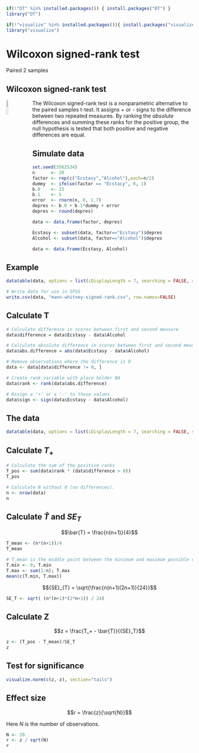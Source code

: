 ```r
if(!"DT" %in% installed.packages()) { install.packages("DT") }
library("DT")

if(!"visualize" %in% installed.packages()){ install.packages("visualize") }
library("visualize")

```

# Wilcoxon signed-rank test

Paired 2 samples

## Wilcoxon signed-rank test {.section}

<img src="http://upload.wikimedia.org/wikipedia/en/9/9a/FrankWilcoxon.png" style="float: left; margin: 0 20px 0 0; width: 10%;">

The Wilcoxon signed-rank test is a nonparametric alternative to the paired samples t-test. It assigns + or - signs to the difference between two repeated measures. By ranking the *absolute* differences and summing these ranks for the positive group, the null hypothesis is tested that both positive and negative differences are equal.

## Simulate data

```r
set.seed(3562534)
n      <- 20
factor <- rep(c("Ecstasy","Alcohol"),each=n/2)
dummy  <- ifelse(factor == "Ecstacy", 0, 1)
b.0    <- 23
b.1    <- 5
error  <- rnorm(n, 0, 1.7)
depres <- b.0 + b.1*dummy + error
depres <- round(depres)

data <- data.frame(factor, depres)

Ecstasy <- subset(data, factor=="Ecstasy")$depres
Alcohol <- subset(data, factor=="Alcohol")$depres

data <- data.frame(Ecstasy, Alcohol)
```

## Example

```r
datatable(data, options = list(iDisplayLength = 7, searching = FALSE, scrollY = 415, paging = F, info = F))

# Write data for use in SPSS
write.csv(data, "mann-whitney-signed-rank.csv", row.names=FALSE)
```

## Calculate T {.smaller .subsection}


```r
# Calculate difference in scores between first and second measure
data$difference = data$Ecstasy - data$Alcohol

# Calculate absolute difference in scores between first and second measure
data$abs.difference = abs(data$Ecstasy - data$Alcohol)

# Remove observations where the difference is 0
data <- data[data$difference != 0, ]

# Create rank variable with place holder NA
data$rank <- rank(data$abs.difference)

# Assign a '+' or a '-' to those values 
data$sign <- sign(data$Ecstasy - data$Alcohol)
```

## The data {.smaller}

```r
datatable(data, options = list(iDisplayLength = 7, searching = FALSE, scrollY = 415, paging = F, info = F))
```

## Calculate $T_+$

```r
# Calculate the sum of the positive ranks
T_pos <- sum(data$rank * (data$difference > 0))
T_pos

# Calculate N without 0 (no differences).
n <- nrow(data)
n
```

## Calculate $\bar{T}$ and ${SE}_{T}$ {.subsection}

$$\bar{T} = \frac{n(n+1)}{4}$$

```r
T_mean <- (n*(n+1))/4
T_mean 

# T_mean is the middle point between the minimum and maximum possible value for T
T.min <- 0; T.min
T.max <- sum(1:n); T.max
mean(c(T.min, T.max))
```

$${SE}_{T} = \sqrt{\frac{n(n+1)(2n+1)}{24}}$$

```r
SE_T <- sqrt( (n*(n+1)*(2*n+1)) / 24)
```

## Calculate Z

$$z = \frac{T_+ - \bar{T}}{{SE}_T}$$

```r
z <- (T_pos - T_mean)/SE_T
z
```

## Test for significance

```r
visualize.norm(c(z,-z), section="tails")
```

## Effect size

$$r = \frac{z}{\sqrt{N}}$$

Here $N$ is the number of observations.

```r
N <- 20
r <- z / sqrt(N)
r
```



<!-- ## The Actual Sampling Distribution of W -->
<!-- ```{r, echo=TRUE} -->

<!-- barplot(height = dbinom(0:28, 28, 0.5), names.arg = 0:28, xlab = "W") -->
<!-- pbinom(18.5, 28, 0.5, lower.tail = FALSE) -->
<!-- ``` -->